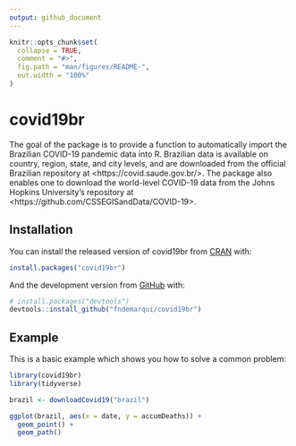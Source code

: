 ```yaml
---
output: github_document
---
```


<!-- README.md is generated from README.Rmd. Please edit that file -->

```r
knitr::opts_chunk$set(
  collapse = TRUE,
  comment = "#>",
  fig.path = "man/figures/README-",
  out.width = "100%"
)
```

# covid19br

<!-- badges: start -->
<!-- badges: end -->

The goal of the package is to provide a function to automatically import the Brazilian COVID-19 pandemic data into R. Brazilian data is available on country, region, state, and city levels, and are downloaded from the official Brazilian repository at &lt;https://covid.saude.gov.br/>. The package also enables one to download the world-level COVID-19 data from the Johns Hopkins University's repository at &lt;https://github.com/CSSEGISandData/COVID-19>.

## Installation

You can install the released version of covid19br from [CRAN](https://CRAN.R-project.org) with:

``` r
install.packages("covid19br")
```

And the development version from [GitHub](https://github.com/) with:

``` r
# install.packages("devtools")
devtools::install_github("fndemarqui/covid19br")
```
## Example

This is a basic example which shows you how to solve a common problem:

```r
library(covid19br)
library(tidyverse)

brazil <- downloadCovid19("brazil")

ggplot(brazil, aes(x = date, y = accumDeaths)) +
  geom_point() +
  geom_path()
```

